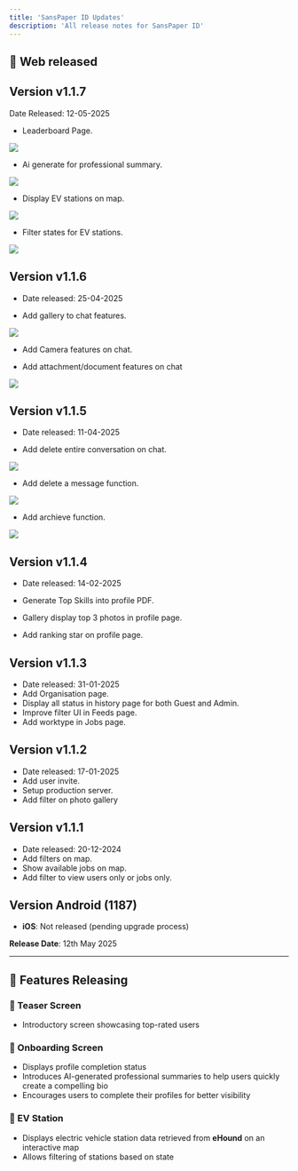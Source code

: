 ```yaml
---
title: 'SansPaper ID Updates'
description: 'All release notes for SansPaper ID'
---
```


## 🚀 Web released

## Version v1.1.7
Date Released: 12-05-2025

- Leaderboard Page.
<img src="/images/spiweb/leaderboard.png" />

- Ai generate for professional summary.
<img src="/images/spiweb/aigenerate.png" />

- Display EV stations on map.
<img src="/images/spiweb/evstation.png" />

- Filter states for EV stations.
<img src="/images/spiweb/filterstates.png" />



## Version v1.1.6
- Date released: 25-04-2025

- Add gallery to chat features.
<img src="/images/spiweb/gallerychat.png" />

- Add Camera features on chat.

- Add attachment/document features on chat
<img src="/images/spiweb/documentchat.png" />


## Version v1.1.5
- Date released: 11-04-2025

- Add delete entire conversation on chat.
<img src="/images/spiweb/deleteconvo.png" />

- Add delete a message function.
<img src="/images/spiweb/deletemessage.png" />

- Add archieve function.
<img src="/images/spiweb/archieve.png" />

## Version v1.1.4
- Date released: 14-02-2025

- Generate Top Skills into profile PDF.
- Gallery display top 3 photos in profile page.
- Add ranking star on profile page.

## Version v1.1.3
- Date released: 31-01-2025
- Add Organisation page.
- Display all status in history page for both Guest and Admin.
- Improve filter UI in Feeds page.
- Add worktype in Jobs page.

## Version v1.1.2
- Date released: 17-01-2025
- Add user invite.
- Setup production server.
- Add filter on photo gallery

## Version v1.1.1
- Date released: 20-12-2024
- Add filters on map.
- Show available jobs on map.
- Add filter to view users only or jobs only.

## Version Android (1187)
- **iOS**: Not released (pending upgrade process)

**Release Date**: 12th May 2025

---

## 🚀 Features Releasing

### 🔹 Teaser Screen
- Introductory screen showcasing top-rated users

### 🔹 Onboarding Screen
- Displays profile completion status
- Introduces AI-generated professional summaries to help users quickly create a compelling bio
- Encourages users to complete their profiles for better visibility

### 🔹 EV Station
- Displays electric vehicle station data retrieved from **eHound** on an interactive map
- Allows filtering of stations based on state

